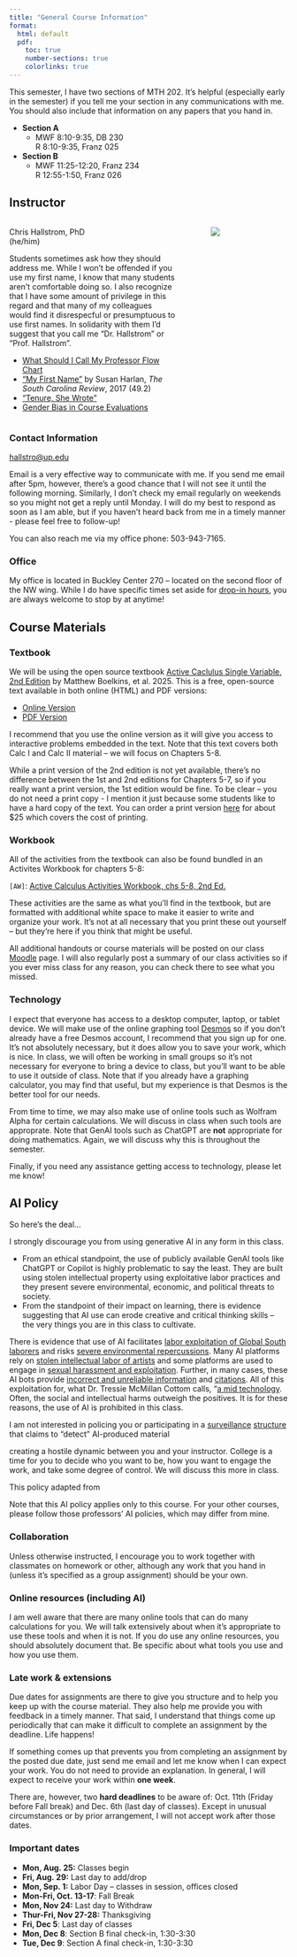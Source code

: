 ```yaml
---
title: "General Course Information"
format:
  html: default
  pdf:
    toc: true
    number-sections: true
    colorlinks: true
---
```


This semester, I have two sections of MTH 202. It's helpful (especially early in the semester) if you tell me your section in any communications with me. You should also include that information on any papers that you hand in.

-   **Section A**
    -   MWF 8:10-9:35, DB 230\
        R 8:10-9:35, Franz 025
-   **Section B**
    -   MWF 11:25-12:20, Franz 234\
        R 12:55-1:50, Franz 026

## Instructor

:::::: columns
::: {.column width="65%"}
Chris Hallstrom, PhD <br> (he/him)

Students sometimes ask how they should address me. While I won't be offended if you use my first name, I know that many students aren't comfortable doing so. I also recognize that I have some amount of privilege in this regard and that many of my colleagues would find it disrespecful or presumptuous to use first names. In solidarity with them I'd suggest that you call me "Dr. Hallstrom" or "Prof. Hallstrom".

-   [What Should I Call My Professor Flow Chart](https://i1.wp.com/www.unwrittenhistories.com/wp-content/uploads/2016/09/Flow-Chart-2.jpg)
-   ["My First Name"](https://docs.google.com/document/d/1bGDW6BChhG-DvPlli__AoJJQUf0TfFrL9tFEJNgTvvs/edit?usp=sharing) by Susan Harlan, *The South Carolina Review*, 2017 (49.2)
-   ["Tenure, She Wrote"](https://tenureshewrote.wordpress.com/2014/03/11/feel-ree-to-call-me-dr/)
-   [Gender Bias in Course Evaluations](https://www.insidehighered.com/news/2018/03/14/study-says-students-rate-men-more-highly-women-even-when-theyre-teaching-identical)
:::

::: {.column width="5%"}
:::

::: {.column width="30%"}
![](images/cch_raingear.png)
:::
::::::

### Contact Information

[hallstro\@up.edu](//mailto:hallstro@up.edu)

Email is a very effective way to communicate with me. If you send me email after 5pm, however, there's a good chance that I will not see it until the following morning. Similarly, I don't check my email regularly on weekends so you might not get a reply until Monday. I will do my best to respond as soon as I am able, but if you haven't heard back from me in a timely manner - please feel free to follow-up!

You can also reach me via my office phone: 503-943-7165.

### Office

My office is located in Buckley Center 270 -- located on the second floor of the NW wing. While I do have specific times set aside for [drop-in hours](support.qmd#drop-in-hours), you are always welcome to stop by at anytime!

## Course Materials

### Textbook

We will be using the open source textbook [Active Caclulus Single Variable, 2nd Edition](https://activecalculus.org/acs2e/) by Matthew Boelkins, et al. 2025. This is a free, open-source text available in both online (HTML) and PDF versions:

-   [Online Version](https://activecalculus.org/single2e/frontmatter.html)
-   [PDF Version](https://activecalculus.org/wp-content/uploads/2025/08/acs2e-8-7-25.pdf)

I recommend that you use the online version as it will give you access to interactive problems embedded in the text. Note that this text covers both Calc I and Calc II material -- we will focus on Chapters 5-8.

While a print version of the 2nd edition is not yet available, there's no difference between the 1st and 2nd editions for Chapters 5-7, so if you really want a print version, the 1st edition would be fine. To be clear -- you do not need a print copy - I mention it just because some students like to have a hard copy of the text. You can order a print version [here](https://www.amazon.com/Active-Calculus-2018-Single-Variable/dp/1724458329/) for about \$25 which covers the cost of printing.

### Workbook

All of the activities from the textbook can also be found bundled in an Activites Workbook for chapters 5-8:

`[AW]`: [Active Calculus Activities Workbook, chs 5-8, 2nd Ed.](https://activecalculus.org/wp-content/uploads/2025/08/acs2e-activity-workbook-58-8-7-25.pdf)

These activities are the same as what you'll find in the textbook, but are formatted with additional white space to make it easier to write and organize your work. It's not at all necessary that you print these out yourself -- but they're here if you think that might be useful.

All additional handouts or course materials will be posted on our class [Moodle](https://learning.up.edu) page. I will also regularly post a summary of our class activities so if you ever miss class for any reason, you can check there to see what you missed.

### Technology

I expect that everyone has access to a desktop computer, laptop, or tablet device. We will make use of the online graphing tool [Desmos](https://www.desmos.com/calculator) so if you don't already have a free Desmos account, I recommend that you sign up for one. It's not absolutely necessary, but it does allow you to save your work, which is nice. In class, we will often be working in small groups so it's not necessary for everyone to bring a device to class, but you'll want to be able to use it outside of class.  Note that if you already have a graphing calculator, you may find that useful, but my experience is that Desmos is the better tool for our needs.  

From time to time, we may also make use of online tools such as Wolfram Alpha for certain calculations.  We will discuss in class when such tools are approprate.  Note that GenAI tools such as ChatGPT are **not** appropriate for doing mathematics.  Again, we will discuss why this is throughout the semester.

Finally, if you need any assistance getting access to technology, please let me know!


## AI Policy

So here's the deal...  

I strongly discourage you from using generative AI in any form in this class. 

- From an ethical standpoint, the use of publicly available GenAI tools like ChatGPT or Copilot is highly problematic to say the least.  They are built using stolen intellectual property using exploitative labor practices and they present severe environmental, economic, and political threats to society.  
- From the standpoint of their impact on learning, there is evidence suggesting that AI use can erode creative and critical thinking skills -- the very things you are in this class to cultivate. 


::: aside
There is evidence that use of AI facilitates [labor exploitation of Global South laborers](https://www.theguardian.com/technology/article/2024/jul/06/mercy-anita-african-workers-ai-artificial-intelligence-exploitation-feeding-machine) and risks [severe environmental repercussions](https://www.theguardian.com/technology/2024/sep/15/data-center-gas-emissions-tech). Many AI platforms rely on [stolen intellectual labor of artists](https://www.newyorker.com/culture/infinite-scroll/is-ai-art-stealing-from-artists) and some platforms are used to engage in [sexual harassment and exploitation](https://www.pbs.org/newshour/show/women-face-new-sexual-harassment-with-deepfake-pornography). Further, in many cases, these AI bots provide [incorrect and unreliable information](https://www.cbsnews.com/news/ai-chatbots-inaccurate-election-information-proof-news/) and [citations](https://blogs.library.duke.edu/blog/2023/03/09/chatgpt-and-fake-citations/). All of this exploitation for, what Dr. Tressie McMillan Cottom calls, “[a mid technology](https://www.nytimes.com/2025/03/29/opinion/ai-tech-innovation.html?smid=nytcore-ios-share). Often, the social and intellectual harms outweigh the positives. It is for these reasons, the use of AI is prohibited in this class.
:::

I am not interested in policing you or participating in a [surveillance](https://thehill.com/opinion/technology/4319035-ai-is-supercharging-child-surveillance-and-the-school-to-prison-pipeline/) [structure](https://ojs.library.queensu.ca/index.php/surveillance-and-society/article/view/16105) that claims to “detect” AI-produced material

creating a hostile dynamic between you and your instructor. College is a time for you to decide who you want to be, how you want to engage the work, and take some degree of control. We will discuss this more in class.

This policy adapted from

Note that this AI policy applies only to this course. For your other courses, please follow those professors’ AI policies, which may differ from mine.

### Collaboration

Unless otherwise instructed, I encourage you to work together with classmates on homework or other, although any work that you hand in (unless it's specified as a group assignment) should be your own.

### Online resources (including AI)

I am well aware that there are many online tools that can do many calculations for you. We will talk extensively about when it's appropriate to use these tools and when it is not. If you do use any online resources, you should absolutely document that. Be specific about what tools you use and how you use them.

### Late work & extensions {#sec-late-work-extensions}

Due dates for assignments are there to give you structure and to help you keep up with the course material. They also help me provide you with feedback in a timely manner. That said, I understand that things come up periodically that can make it difficult to complete an assignment by the deadline. Life happens!

If something comes up that prevents you from completing an assignment by the posted due date, just send me email and let me know when I can expect your work. You do not need to provide an explanation. In general, I will expect to receive your work within **one week**.

There are, however, two **hard deadlines** to be aware of: Oct. 11th (Friday before Fall break) and Dec. 6th (last day of classes). Except in unusual circumstances or by prior arrangement, I will not accept work after those dates.

### Important dates {#sec-important-dates}

-   **Mon, Aug. 25:** Classes begin
-   **Fri, Aug. 29:** Last day to add/drop
-   **Mon, Sep. 1:** Labor Day -- classes in session, offices closed
-   **Mon-Fri, Oct. 13-17**: Fall Break
-   **Mon, Nov 24:** Last day to Withdraw
-   **Thur-Fri, Nov 27-28:** Thanksgiving
-   **Fri, Dec 5**: Last day of classes
-   **Mon, Dec 8**: Section B final check-in, 1:30-3:30
-   **Tue, Dec 9**: Section A final check-in, 1:30-3:30
